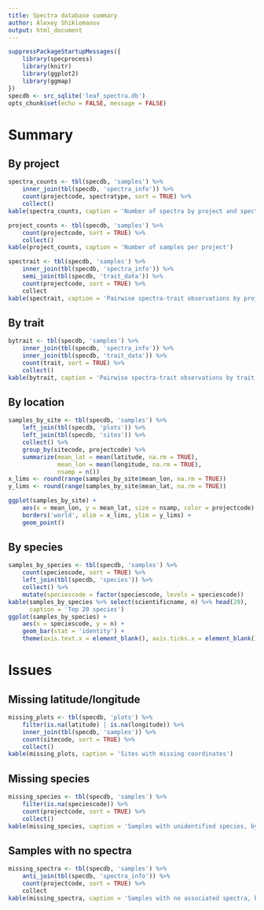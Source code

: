 ```yaml
---
title: Spectra database summary
author: Alexey Shiklomanov
output: html_document
---
```


```r
suppressPackageStartupMessages({
    library(specprocess)
    library(knitr)
    library(ggplot2)
    library(ggmap)
})
specdb <- src_sqlite('leaf_spectra.db')
opts_chunk$set(echo = FALSE, message = FALSE)
```

# Summary

## By project

```r
spectra_counts <- tbl(specdb, 'samples') %>%
    inner_join(tbl(specdb, 'spectra_info')) %>%
    count(projectcode, spectratype, sort = TRUE) %>%
    collect()
kable(spectra_counts, caption = 'Number of spectra by project and spectra type')
```

```r
project_counts <- tbl(specdb, 'samples') %>%
    count(projectcode, sort = TRUE) %>%
    collect()
kable(project_counts, caption = 'Number of samples per project')
```

```r
spectrait <- tbl(specdb, 'samples') %>%
    inner_join(tbl(specdb, 'spectra_info')) %>%
    semi_join(tbl(specdb, 'trait_data')) %>%
    count(projectcode, sort = TRUE) %>%
    collect
kable(spectrait, caption = 'Pairwise spectra-trait observations by project')
```

## By trait

```r
bytrait <- tbl(specdb, 'samples') %>%
    inner_join(tbl(specdb, 'spectra_info')) %>%
    inner_join(tbl(specdb, 'trait_data')) %>%
    count(trait, sort = TRUE) %>%
    collect()
kable(bytrait, caption = 'Pairwise spectra-trait observations by trait')
```

## By location

```r
samples_by_site <- tbl(specdb, 'samples') %>%
    left_join(tbl(specdb, 'plots')) %>%
    left_join(tbl(specdb, 'sites')) %>%
    collect() %>%
    group_by(sitecode, projectcode) %>%
    summarize(mean_lat = mean(latitude, na.rm = TRUE), 
              mean_lon = mean(longitude, na.rm = TRUE),
              nsamp = n())
x_lims <- round(range(samples_by_site$mean_lon, na.rm = TRUE))
y_lims <- round(range(samples_by_site$mean_lat, na.rm = TRUE))

ggplot(samples_by_site) +
    aes(x = mean_lon, y = mean_lat, size = nsamp, color = projectcode) +
    borders('world', xlim = x_lims, ylim = y_lims) +
    geom_point()
```

## By species

```r
samples_by_species <- tbl(specdb, 'samples') %>%
    count(speciescode, sort = TRUE) %>%
    left_join(tbl(specdb, 'species')) %>%
    collect() %>%
    mutate(speciescode = factor(speciescode, levels = speciescode))
kable(samples_by_species %>% select(scientificname, n) %>% head(20),
      caption = 'Top 20 species')
ggplot(samples_by_species) + 
    aes(x = speciescode, y = n) +
    geom_bar(stat = 'identity') +
    theme(axis.text.x = element_blank(), axis.ticks.x = element_blank())
```

# Issues

## Missing latitude/longitude

```r
missing_plots <- tbl(specdb, 'plots') %>%
    filter(is.na(latitude) | is.na(longitude)) %>%
    inner_join(tbl(specdb, 'samples')) %>%
    count(sitecode, sort = TRUE) %>%
    collect()
kable(missing_plots, caption = 'Sites with missing coordinates') 
```

## Missing species

```r
missing_species <- tbl(specdb, 'samples') %>%
    filter(is.na(speciescode)) %>%
    count(projectcode, sort = TRUE) %>%
    collect()
kable(missing_species, caption = 'Samples with unidentified species, by project')
```

## Samples with no spectra
```r
missing_spectra <- tbl(specdb, 'samples') %>%
    anti_join(tbl(specdb, 'spectra_info')) %>%
    count(projectcode, sort = TRUE) %>%
    collect
kable(missing_spectra, caption = 'Samples with no associated spectra, by project')
```
